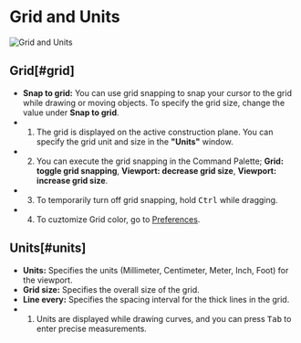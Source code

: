 
# Grid and Units

![Grid and Units](/img/grid-and-units.png)

## Grid[#grid]

- **Snap to grid:** You can use grid snapping to snap your cursor to the grid while drawing or moving objects. To specify the grid size, change the value under **Snap to grid**.
- 1. The grid is displayed on the active construction plane. You can specify the grid unit and size in the **"Units"** window.
- 2. You can execute the grid snapping in the Command Palette; **Grid: toggle grid snapping**, **Viewport: decrease grid size**, **Viewport: increase grid size**.
- 3. To temporarily turn off grid snapping, hold <kbd>Ctrl</kbd> while dragging.
- 4. To cuztomize Grid color, go to [Preferences](preferences).  

## Units[#units]

- **Units:** Specifies the units (Millimeter, Centimeter, Meter, Inch, Foot) for the viewport.
- **Grid size:** Specifies the overall size of the grid.
- **Line every:** Specifies the spacing interval for the thick lines in the grid.
- 1. Units are displayed while drawing curves, and you can press <kbd>Tab</kbd> to enter precise measurements.
